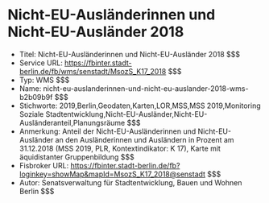# Nicht-EU-Ausländerinnen und Nicht-EU-Ausländer 2018
- Titel: Nicht-EU-Ausländerinnen und Nicht-EU-Ausländer 2018 $$$
- Service URL: https://fbinter.stadt-berlin.de/fb/wms/senstadt/MsozS_K17_2018 $$$
- Typ: WMS $$$
- Name: nicht-eu-auslanderinnen-und-nicht-eu-auslander-2018-wms-b2b09b9f $$$
- Stichworte: 2019,Berlin,Geodaten,Karten,LOR,MSS,MSS 2019,Monitoring Soziale Stadtentwicklung,Nicht-EU-Ausländer,Nicht-EU-Ausländeranteil,Planungsräume $$$
- Anmerkung: Anteil der Nicht-EU-Ausländerinnen und Nicht-EU-Ausländer an den Ausländerinnen und Ausländern in Prozent am 31.12.2018 (MSS 2019, PLR, Kontextindikator: K 17), Karte mit äquidistanter Gruppenbildung $$$
- Fisbroker URL: https://fbinter.stadt-berlin.de/fb?loginkey=showMap&mapId=MsozS_K17_2018@senstadt $$$
- Autor: Senatsverwaltung für Stadtentwicklung, Bauen und Wohnen Berlin $$$
